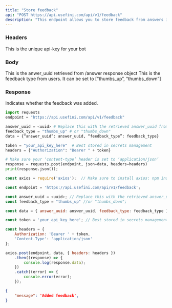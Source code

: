 ```yaml
---
title: "Store feedback"
api: "POST https://api.usefini.com/api/v1/feedback"
description: "This endpoint allows you to store feedback from answers in the /answer endpoint"
---
```


### Headers

<ParamField header="token" type="string" required>
  This is the unique api-key for your bot 
</ParamField>

### Body

<ParamField body="answer_uuid" type="string" required>
 This is the anwer_uuid retrieved from /answer response object
</ParamField>

<ParamField body="feedback_type" type="string" required>
  This is the feedback type from users. It can be set to [“thumbs_up”, “thumbs_down”]
</ParamField>


### Response

<ResponseField name="message" type="string">
  Indicates whether the feedback was added.
</ResponseField>


<RequestExample>

```python Example Request- Python
import requests
endpoint = "https://api.usefini.com/api/v1/feedback"

answer_uuid = <uuid> # Replace this with the retrieved answer_uuid from /answer endpoint
feedback_type = "thumbs_up" # or "thumbs_down"
data = {“answer_uuid”: answer_uuid, “feedback_type”: feedback_type}

token = "your_api_key_here"  # Best stored in secrets management
headers = {"Authorization": "Bearer " + token}

# Make sure your ‘content-type’ header is set to ‘application/json’
response = requests.post(endpoint, json=data, headers=headers)
print(response.json());
```

```javascript Example Request- Node.js
const axios = require('axios');  // Make sure to install axios: npm install axios

const endpoint = 'https://api.usefini.com/api/v1/feedback';

const answer_uuid = <uuid>; // Replace this with the retrieved answer_uuid from /answer endpoint
const feedback_type = "thumbs_up" //or "thumbs_down";

const data = { answer_uuid: answer_uuid, feedback_type: feedback_type }; 

const token = 'your_api_key_here'; // Best stored in secrets management

const headers = {
    Authorization: 'Bearer ' + token,
    'Content-Type': 'application/json'
};

axios.post(endpoint, data, { headers: headers })
    .then((response) => {
        console.log(response.data);
    })
    .catch((error) => {
        console.error(error);
    });
```

</RequestExample>

<ResponseExample>

```json Response
{
    "message": 'Added feedback',
}
```

</ResponseExample>
